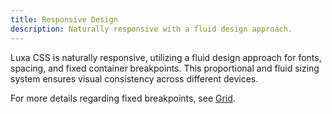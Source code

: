 ```yaml
---
title: Responsive Design
description: Naturally responsive with a fluid design approach.
---
```


Luxa CSS is naturally responsive, utilizing a fluid design approach for fonts, spacing, and fixed container breakpoints. This proportional and fluid sizing system ensures visual consistency across different devices.

For more details regarding fixed breakpoints, see [Grid](/docs/grid).
